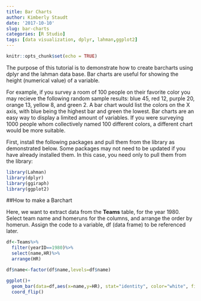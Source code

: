 ```yaml
---
title: Bar Charts
author: Kimberly Staudt
date: '2017-10-10'
slug: bar-charts
categories: [R Studio]
tags: [data visualization, dplyr, lahman,ggplot2]
---
```



```r
knitr::opts_chunk$set(echo = TRUE)
```

The purpose of this tutorial is to demonstrate how to create barcharts using dplyr and the lahman data base. Bar charts are useful for showing the height (numerical value) of a variable. 

For example, if you survey a room of 100 people on their favorite color you may recieve the following random sample results: blue 45, red 12, purple 20, orange 13, yellow 8, and green 2. A bar chart would list the colors on the X axis, with blue being the highest bar and green the lowest. Bar charts are an easy way to display a limited amount of variables. If you were surveying 1000 people whom collectively named 100 different colors, a different chart would be more suitable. 

First, install the following packages and pull them from the library as demonstrated below. Some packages may not need to be updated if you have already installed them. In this case, you need only to pull them from the library:
```r
library(Lahman)
library(dplyr)
library(ggiraph)
library(ggplot2)
```

##How to make a Barchart

Here, we want to extract data from the <b>Teams</b> table, for the year 1980. Select team name and homeruns for the columns, and arrange the order 
by homerun. Assign the code to a variable, df (data frame) to be referenced later. 
```r
df<-Teams%>%
  filter(yearID==1980)%>%
  select(name,HR)%>%
  arrange(HR)

```

```r
df$name<-factor(df$name,levels=df$name)
```

```r
ggplot()+
  geom_bar(data=df,aes(x=name,y=HR), stat="identity", color="white", fill="blue")+
  coord_flip()

```

